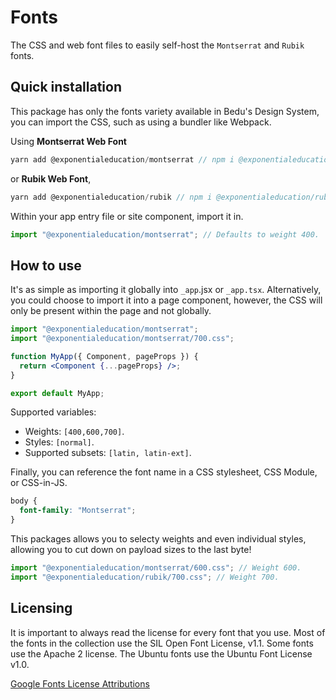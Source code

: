 # Fonts
The CSS and web font files to easily self-host the `Montserrat` and `Rubik` fonts.

## Quick installation
This package has only the fonts variety available in Bedu's Design System, you can import the CSS, such as using a bundler like Webpack.

Using **Montserrat Web Font**
```js
yarn add @exponentialeducation/montserrat // npm i @exponentialeducation/montserrat
```

or **Rubik Web Font**,
```js
yarn add @exponentialeducation/rubik // npm i @exponentialeducation/rubik
```

Within your app entry file or site component, import it in.
```js
import "@exponentialeducation/montserrat"; // Defaults to weight 400.
```

## How to use
It's as simple as importing it globally into `_app`.jsx or `_app.tsx`. Alternatively, you could choose to import it into a page component, however, the CSS will only be present within the page and not globally.
```jsx
import "@exponentialeducation/montserrat";
import "@exponentialeducation/montserrat/700.css";

function MyApp({ Component, pageProps }) {
  return <Component {...pageProps} />;
}

export default MyApp;
```

Supported variables:
- Weights: `[400,600,700]`.
- Styles: `[normal]`.
- Supported subsets: `[latin, latin-ext]`.

Finally, you can reference the font name in a CSS stylesheet, CSS Module, or CSS-in-JS.
```css
body {
  font-family: "Montserrat";
}
```

This packages allows you to selecty weights and even individual styles, allowing you to cut down on payload sizes to the last byte!
```js
import "@exponentialeducation/montserrat/600.css"; // Weight 600.
import "@exponentialeducation/rubik/700.css"; // Weight 700.
```

## Licensing
It is important to always read the license for every font that you use. Most of the fonts in the collection use the SIL Open Font License, v1.1. Some fonts use the Apache 2 license. The Ubuntu fonts use the Ubuntu Font License v1.0.

[Google Fonts License Attributions](https://fonts.google.com/attribution)